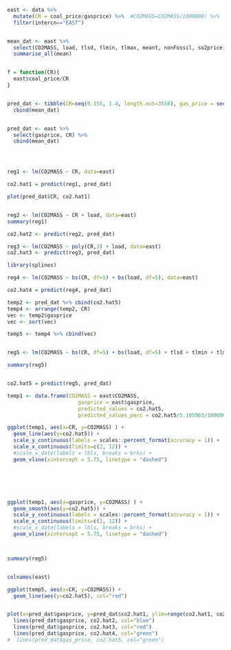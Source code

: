 ```r

east <- data %>% 
  mutate(CR = coal_price/gasprice) %>%  #CO2MASS=CO2MASS/1000000) %>%
  filter(intercn=="EAST")


mean_dat <- east %>% 
  select(CO2MASS, load, tlsd, tlmin, tlmax, meant, nonFossil, so2price, netNSflow) %>% 
  summarise_all(mean)


f = function(CR){
  east$coal_price/CR
}


pred_dat <- tibble(CR=seq(0.155, 1.4, length.out=3558), gas_price = seq(1.880, 13.29, length.out=3558)) %>%
  cbind(mean_dat)


pred_dat <- east %>% 
  select(gasprice, CR) %>% 
  cbind(mean_dat)




reg1 <- lm(CO2MASS ~ CR, data=east)

co2.hat1 = predict(reg1, pred_dat)

plot(pred_dat$CR, co2.hat1)


reg2 <- lm(CO2MASS ~ CR + load, data=east)
summary(reg1)

co2.hat2 <- predict(reg2, pred_dat)

reg3 <- lm(CO2MASS ~ poly(CR,3) + load, data=east)
co2.hat3 <- predict(reg3, pred_dat)

library(splines)

reg4 <- lm(CO2MASS ~ bs(CR, df=5) + bs(load, df=5), data=east)

co2.hat4 = predict(reg4, pred_dat)

temp2 <- pred_dat %>% cbind(co2.hat5) 
temp4 <- arrange(temp2, CR)
vec <- temp2$gasprice
vec <- sort(vec)

temp5 <- temp4 %>% cbind(vec)


reg5 <- lm(CO2MASS ~ bs(CR, df=5) + bs(load, df=5) + tlsd + tlmin + tlmax + bs(meant, df=5) + nonFossil + so2price + netNSflow, data=east)

summary(reg5)


co2.hat5 = predict(reg5, pred_dat)

temp1 <- data.frame(CO2MASS = east$CO2MASS,
                       gasprice = east$gasprice,
                       predicted_values = co2.hat5,
                       predicted_values_perc = co2.hat5/5.105963/1000000-1)

ggplot(temp1, aes(x=CR, y=CO2MASS) ) +
  geom_line(aes(y=co2.hat5)) +
  scale_y_continuous(labels = scales::percent_format(accuracy = 1)) +
  scale_x_continuous(limits=c(2, 12)) +
  #scale_x_date(labels = lbls, breaks = brks) +
  geom_vline(xintercept = 5.75, linetype = "dashed")






ggplot(temp1, aes(x=gasprice, y=CO2MASS) ) +
  geom_smooth(aes(y=co2.hat5)) +
  scale_y_continuous(labels = scales::percent_format(accuracy = 1)) +
  scale_x_continuous(limits=c(2, 12)) +
  #scale_x_date(labels = lbls, breaks = brks) +
  geom_vline(xintercept = 5.75, linetype = "dashed")



summary(reg5)


colnames(east)

ggplot(temp5, aes(x=CR, y=CO2MASS)) +
  geom_line(aes(y=co2.hat5), col="red")


plot(x=pred_dat$gasprice, y=pred_dat$co2.hat1, ylim=range(co2.hat1, co2.hat3))
  lines(pred_dat$gasprice, co2.hat2, col="blue")
  lines(pred_dat$gasprice, co2.hat3, col="red")
  lines(pred_dat$gasprice, co2.hat4, col="green")
#  lines(pred_dat$gas_price, co2.hat5, col="green")

```










